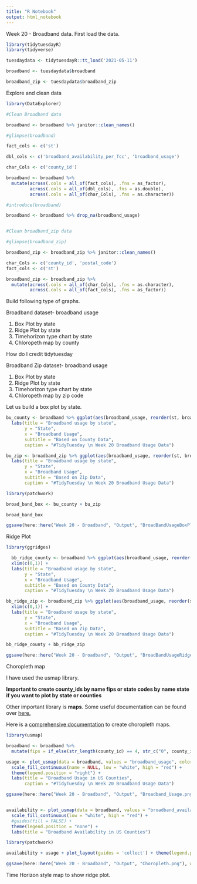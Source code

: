 ```yaml
---
title: "R Notebook"
output: html_notebook
---
```


Week 20 - Broadband data. First load the data. 

```r
library(tidytuesdayR)
library(tidyverse)

tuesdaydata <- tidytuesdayR::tt_load('2021-05-11')

broadband <- tuesdaydata$broadband

broadband_zip <- tuesdaydata$broadband_zip

```

Explore and clean data

```r

library(DataExplorer)

#Clean Broadband data

broadband <- broadband %>% janitor::clean_names()

#glimpse(broadband)

fact_cols <- c('st')

dbl_cols <- c('broadband_availability_per_fcc', 'broadband_usage')

char_Cols <- c('county_id')

broadband <- broadband %>% 
  mutate(across(.cols = all_of(fact_cols), .fns = as_factor),
         across(.cols = all_of(dbl_cols), .fns = as.double),
         across(.cols = all_of(char_Cols), .fns = as.character))

#introduce(broadband)

broadband <- broadband %>% drop_na(broadband_usage)


#Clean broadband_zip data

#glimpse(broadband_zip)

broadband_zip <- broadband_zip %>% janitor::clean_names()

char_Cols <- c('county_id', 'postal_code')
fact_cols <- c('st')

broadband_zip <- broadband_zip %>% 
  mutate(across(.cols = all_of(char_Cols), .fns = as.character),
         across(.cols = all_of(fact_cols), .fns = as_factor))

```
Build following type of graphs.

Broadband dataset- broadband usage

1. Box Plot by state
2. Ridge Plot by state
3. Timehorizon type chart by state
3. Chloropeth map by county

How do I credit tidytuesday


Broadband Zip dataset- broadband usage

1. Box Plot by state
2. Ridge Plot by state
3. Timehorizon type chart by state
3. Chloropeth map by zip code



Let us build a box plot by state.

```r

bu_county <- broadband %>% ggplot(aes(broadband_usage, reorder(st, broadband_usage, median))) + geom_boxplot() +
  labs(title = "Broadband usage by state", 
       y = "State",
       x = "Broadband Usage",
       subtitle = "Based on County Data",
       caption = "#TidyTuesday \n Week 20 Broadband Usage Data")

bu_zip <- broadband_zip %>% ggplot(aes(broadband_usage, reorder(st, broadband_usage, median))) + geom_boxplot() +
  labs(title = "Broadband usage by state", 
       y = "State",
       x = "Broadband Usage",
       subtitle = "Based on Zip Data",
       caption = "#TidyTuesday \n Week 20 Broadband Usage Data")

library(patchwork)

broad_band_box <- bu_county + bu_zip

broad_band_box

ggsave(here::here("Week 20 - Broadband", "Output", "BroadBandUsageBoxPlot.png"), width = 10.5, height = 8, units = "in")

```
Ridge Plot

```r

library(ggridges)

  bb_ridge_county <- broadband %>% ggplot(aes(broadband_usage, reorder(st, broadband_usage, median))) + geom_density_ridges() +
  xlim(c(0,1)) +
  labs(title = "Broadband usage by state", 
       y = "State",
       x = "Broadband Usage",
       subtitle = "Based on County Data",
       caption = "#TidyTuesday \n Week 20 Broadband Usage Data") 

bb_ridge_zip <- broadband_zip %>% ggplot(aes(broadband_usage, reorder(st, broadband_usage, median))) + geom_density_ridges() +
  xlim(c(0,1)) +
  labs(title = "Broadband usage by state", 
       y = "State",
       x = "Broadband Usage",
       subtitle = "Based on Zip Data",
       caption = "#TidyTuesday \n Week 20 Broadband Usage Data") 

bb_ridge_county + bb_ridge_zip

ggsave(here::here("Week 20 - Broadband", "Output", "BroadBandUsageRidgePlot.png"), width = 10.5, height = 8, units = "in")

```


Choropleth map

I have used the usmap library.

**Important to create county_ids by name fips or state codes by name state if you want to plot by state or counties**

Other important library is **maps**. Some useful documentation can be found over [here.](https://www.rdocumentation.org/packages/maps/versions/3.3.0/topics/map)


Here is a [comprehensive documentation](https://www.r-graph-gallery.com/choropleth-map.html) to create choropleth maps.

```r

library(usmap)

broadband <- broadband %>% 
  mutate(fips = if_else(str_length(county_id) == 4, str_c("0", county_id), county_id))

usage <- plot_usmap(data = broadband, values = "broadband_usage", color = "Black") + 
  scale_fill_continuous(name = NULL, low = "white", high = "red") +
  theme(legend.position = "right") +
  labs(title = "Broadband Usage in US Counties",
       caption = "#TidyTuesday \n Week 20 Broadband Usage Data")

ggsave(here::here("Week 20 - Broadband", "Output", "Broadband_Usage.png"), plot = usage, width = 10.5, height = 8, units = "in")


availability <- plot_usmap(data = broadband, values = "broadband_availability_per_fcc", color = "Black") + 
  scale_fill_continuous(low = "white", high = "red") +
  #guides(fill = FALSE) +
  theme(legend.position = "none") +
  labs(title = "Broadband Availability in US Counties")

library(patchwork)

availability + usage + plot_layout(guides = 'collect') + theme(legend.position = "right")

ggsave(here::here("Week 20 - Broadband", "Output", "Choropleth.png"), width = 10.5, height = 8, units = "in")

```


Time Horizon style map to show ridge plot.


